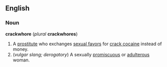==English==
=== Noun ===
'''crackwhore''' (''plural'' '''crackwhores''')

#A [[prostitute]] who exchanges [[sexual favor]]s for [[crack cocaine]] instead of money.
#(''vulgar slang; derogatory'') A sexually [[promiscuous]] or [[adulterous]] woman.